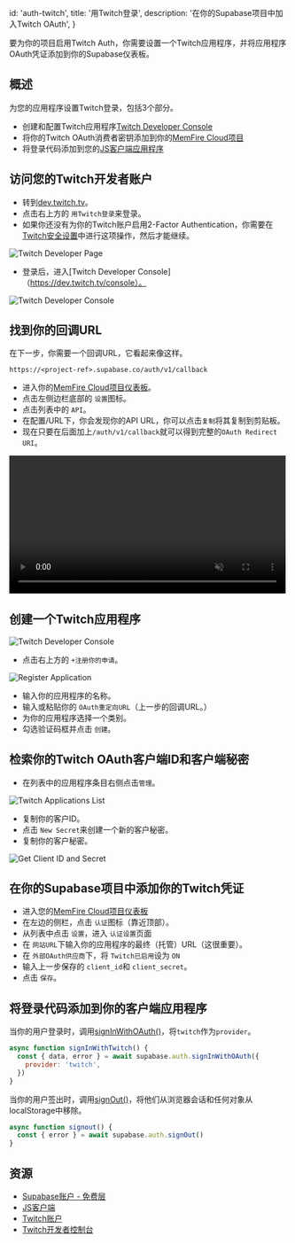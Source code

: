 
  id: 'auth-twitch',
  title: '用Twitch登录',
  description: '在你的Supabase项目中加入Twitch OAuth',
}

要为你的项目启用Twitch Auth，你需要设置一个Twitch应用程序，并将应用程序OAuth凭证添加到你的Supabase仪表板。

## 概述

为您的应用程序设置Twitch登录，包括3个部分。

- 创建和配置Twitch应用程序[Twitch Developer Console](https://dev.twitch.tv/console)
- 将你的Twitch OAuth消费者密钥添加到你的[MemFire Cloud项目](https://cloud.memfiredb.com)
- 将登录代码添加到您的[JS客户端应用程序](https://github.com/supabase/supabase-js)

## 访问您的Twitch开发者账户

- 转到[dev.twitch.tv](https://dev.twitch.tv)。
- 点击右上方的 `用Twitch登录`来登录。
- 如果你还没有为你的Twitch账户启用2-Factor Authentication，你需要在[Twitch安全设置](https://www.twitch.tv/settings/security)中进行这项操作，然后才能继续。

![Twitch Developer Page](/docs/img/guides/auth-twitch/twitch-developer-page.png)

- 登录后，进入[Twitch Developer Console]（https://dev.twitch.tv/console）。

![Twitch Developer Console](/docs/img/guides/auth-twitch/twitch-console.png)

## 找到你的回调URL

在下一步，你需要一个回调URL，它看起来像这样。

`https://<project-ref>.supabase.co/auth/v1/callback`

- 进入你的[MemFire Cloud项目仪表板](https://cloud.memfiredb.com)。
- 点击左侧边栏底部的 `设置`图标。
- 点击列表中的 `API`。
- 在配置/URL下，你会发现你的API URL，你可以点击`复制`将其复制到剪贴板。
- 现在只要在后面加上`/auth/v1/callback`就可以得到完整的`OAuth Redirect URI`。

<video width="99%" muted playsInline controls="true">
  <source src="/docs/videos/api/api-url-and-key.mp4" type="video/mp4" muted playsInline />
</video>

## 创建一个Twitch应用程序

![Twitch Developer Console](/docs/img/guides/auth-twitch/twitch-console.png)

- 点击右上方的 `+注册你的申请`。

![Register Application](/docs/img/guides/auth-twitch/twitch-register-your-application.png)

- 输入你的应用程序的名称。
- 输入或粘贴你的 `OAuth重定向URL`（上一步的回调URL。）
- 为你的应用程序选择一个类别。
- 勾选验证码框并点击 `创建`。

## 检索你的Twitch OAuth客户端ID和客户端秘密

- 在列表中的应用程序条目右侧点击`管理`。

![Twitch Applications List](/docs/img/guides/auth-twitch/twitch-applications-list.png)

- 复制你的客户ID。
- 点击 `New Secret`来创建一个新的客户秘密。
- 复制你的客户秘密。

![Get Client ID and Secret](/docs/img/guides/auth-twitch/twitch-get-keys.png)

## 在你的Supabase项目中添加你的Twitch凭证

- 进入您的[MemFire Cloud项目仪表板](https://cloud.memfiredb.com)
- 在左边的侧栏，点击 `认证`图标（靠近顶部）。
- 从列表中点击 `设置`，进入 `认证设置`页面
- 在 `网站URL`下输入你的应用程序的最终（托管）URL（这很重要）。
- 在 `外部OAuth供应商`下，将 `Twitch已启用`设为 `ON`
- 输入上一步保存的 `client_id`和 `client_secret`。
- 点击 `保存`。

## 将登录代码添加到你的客户端应用程序

当你的用户登录时，调用[signInWithOAuth()](/docs/reference/javascript/auth-signinwithoauth)，将`twitch`作为`provider`。

```js
async function signInWithTwitch() {
  const { data, error } = await supabase.auth.signInWithOAuth({
    provider: 'twitch',
  })
}
```

当你的用户签出时，调用[signOut()](/docs/reference/javascript/auth-signout)，将他们从浏览器会话和任何对象从localStorage中移除。

```js
async function signout() {
  const { error } = await supabase.auth.signOut()
}
```

## 资源

- [Supabase账户 - 免费层](https://supabase.com)
- [JS客户端](https://github.com/supabase/supabase-js)
- [Twitch账户](https://twitch.tv)
- [Twitch开发者控制台](https://dev.twitch.tv/console)


